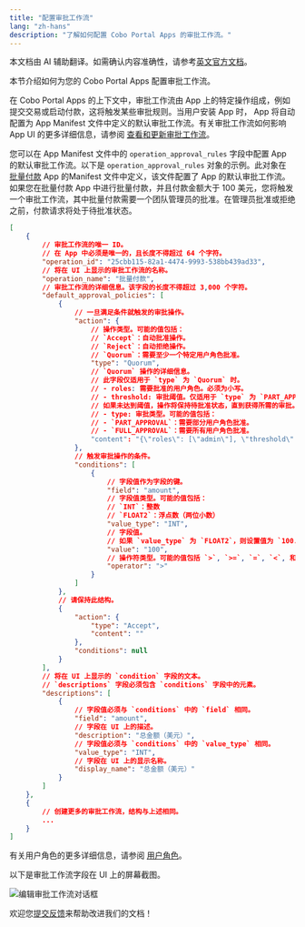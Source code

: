 ```yaml
---
title: "配置审批工作流"
lang: "zh-hans"
description: "了解如何配置 Cobo Portal Apps 的审批工作流。"
---
```

<Note>本文档由 AI 辅助翻译。如需确认内容准确性，请参考[英文官方文档](https://www.cobo.com/developers/v2/guides/overview/introduction)。</Note>

本节介绍如何为您的 Cobo Portal Apps 配置审批工作流。

在 Cobo Portal Apps 的上下文中，审批工作流由 App 上的特定操作组成，例如提交交易或启动付款，这将触发某些审批规则。当用户安装 App 时， App 将自动配置为 App Manifest 文件中定义的默认审批工作流。有关审批工作流如何影响 App  UI 的更多详细信息，请参阅 <a href="https://manuals.cobo.com/en/portal/portal-apps/workflow">查看和更新审批工作流</a>。

您可以在 App Manifest 文件中的 `operation_approval_rules` 字段中配置 App 的默认审批工作流。以下是 `operation_approval_rules` 对象的示例。此对象在 [批量付款](https://manuals.cobo.com/en/apps/batch-payouts/introduction)  App 的Manifest 文件中定义，该文件配置了 App 的默认审批工作流。如果您在批量付款 App 中进行批量付款，并且付款金额大于 100 美元，您将触发一个审批工作流，其中批量付款需要一个团队管理员的批准。在管理员批准或拒绝之前，付款请求将处于待批准状态。


```json
[
    {
        // 审批工作流的唯一 ID。
        // 在 App 中必须是唯一的，且长度不得超过 64 个字符。
        "operation_id": "25cbb115-82a1-4474-9993-538bb439ad33",
        // 将在 UI 上显示的审批工作流的名称。
        "operation_name": "批量付款",
        // 审批工作流的详细信息。该字段的长度不得超过 3,000 个字符。
        "default_approval_policies": [
            {
                // 一旦满足条件就触发的审批操作。
                "action": {
                    // 操作类型。可能的值包括：
                    // `Accept`：自动批准操作。
                    // `Reject`：自动拒绝操作。
                    // `Quorum`：需要至少一个特定用户角色批准。
                    "type": "Quorum",
                    // `Quorum` 操作的详细信息。
                    // 此字段仅适用于 `type` 为 `Quorum` 时。
                    // - roles: 需要批准的用户角色。必须为小写。
                    // - threshold: 审批阈值。仅适用于 `type` 为 `PART_APPROVAL` 时。
                    // 如果未达到阈值，操作将保持待批准状态，直到获得所需的审批。
                    // - type: 审批类型。可能的值包括：
                    // - `PART_APPROVAL`：需要部分用户角色批准。
                    // - `FULL_APPROVAL`：需要所有用户角色批准。
                    "content": "{\"roles\": [\"admin\"], \"threshold\": 2, \"type\": \"PART_APPROVAL\"}"
                },
                // 触发审批操作的条件。
                "conditions": [
                    {
                        // 字段值作为字段的键。
                        "field": "amount",
                        // 字段值类型。可能的值包括：
                        // `INT`：整数
                        // `FLOAT2`：浮点数（两位小数）
                        "value_type": "INT",
                        // 字段值。
                        // 如果 `value_type` 为 `FLOAT2`，则设置值为 `100.00`。
                        "value": "100",
                        // 操作符类型。可能的值包括 `>`, `>=`, `=`, `<`, 和 `<=`。
                        "operator": ">"
                    }
                ]
            },
            // 请保持此结构。
            {
                "action": {
                    "type": "Accept",
                    "content": ""
                },
                "conditions": null
            }
        ],
        // 将在 UI 上显示的 `condition` 字段的文本。
        // `descriptions` 字段必须包含 `conditions` 字段中的元素。
        "descriptions": [
            {
                // 字段值必须与 `conditions` 中的 `field` 相同。
                "field": "amount",
                // 字段在 UI 上的描述。
                "description": "总金额（美元）",
                // 字段值必须与 `conditions` 中的 `value_type` 相同。
                "value_type": "INT",
                // 字段在 UI 上的显示名称。
                "display_name": "总金额（美元）"
            }
        ]
    },
    {
        // 创建更多的审批工作流，结构与上述相同。
        ...
    }
]
```

<Info>有关用户角色的更多详细信息，请参阅 [用户角色](/v2_cn/guides/overview/permissions-and-scopes#user-roles)。</Info>

以下是审批工作流字段在 UI 上的屏幕截图。

<img src="/v2_cn/images/apps/workflow_settings.png" className="screenshot_full_screen" alt="编辑审批工作流对话框" />

<Tip>欢迎您[提交反馈](https://forms.zohopublic.com/cobo/form/DocumentFeedbackForm/formperma/QvLOhxJv1_JMsJ-1dleZ8Itb_7rzN-LtgvsDdxosoVI)来帮助改进我们的文档！</Tip>